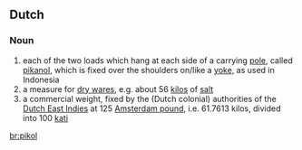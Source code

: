 ==Dutch==
===Noun===
{{infl|nl|noun}}
# each of the two loads which hang at each side of a carrying [[pole]], called [[pikanol]], which is fixed over the shoulders on/like a [[yoke]], as used in Indonesia
# a measure for [[dry ware]]s, e.g. about 56 [[kilo]]s of [[salt]]
# a commercial weight, fixed by the (Dutch colonial) authorities of the [[Dutch East Indies]] at 125 [[Amsterdam pound]], i.e. 61.7613 kilos, divided into 100 [[kati]]

[[br:pikol]]